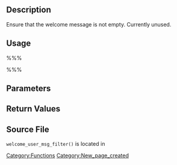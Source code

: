== Description ==

Ensure that the welcome message is not empty. Currently unused.

== Usage ==

%%%<?php welcome_user_msg_filter( $text ); ?>%%%

== Parameters ==

{{Parameter|$text|string||required}}

== Return Values ==

{{Return||string|}}

== Source File ==

<tt>welcome_user_msg_filter()</tt> is located in {{Trac|wp-includes/ms-functions.php}}

[[Category:Functions]]

[[Category:New_page_created]]